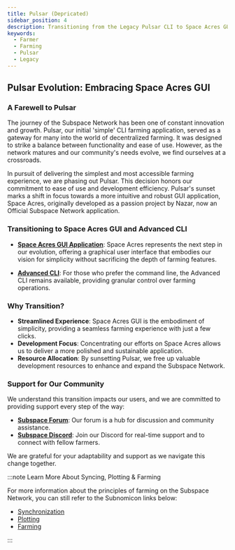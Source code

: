 ```yaml
---
title: Pulsar (Depricated)
sidebar_position: 4
description: Transitioning from the Legacy Pulsar CLI to Space Acres GUI and Advanced CLI for Farming on the Subspace Network
keywords:
  - Farmer
  - Farming
  - Pulsar
  - Legacy
---
```


## Pulsar Evolution: Embracing Space Acres GUI

### A Farewell to Pulsar

The journey of the Subspace Network has been one of constant innovation and growth. Pulsar, our initial 'simple' CLI farming application, served as a gateway for many into the world of decentralized farming. It was designed to strike a balance between functionality and ease of use. However, as the network matures and our community's needs evolve, we find ourselves at a crossroads.

In pursuit of delivering the simplest and most accessible farming experience, we are phasing out Pulsar. This decision honors our commitment to ease of use and development efficiency. Pulsar's sunset marks a shift in focus towards a more intuitive and robust GUI application, Space Acres, originally developed as a passion project by Nazar, now an Official Subspace Network application.

### Transitioning to Space Acres GUI and Advanced CLI

- **[Space Acres GUI Application](../farming/space-acres/space-acres-install)**: Space Acres represents the next step in our evolution, offering a graphical user interface that embodies our vision for simplicity without sacrificing the depth of farming features.

- **[Advanced CLI](../farming/advanced-cli/cli-install)**: For those who prefer the command line, the Advanced CLI remains available, providing granular control over farming operations.

### Why Transition?

- **Streamlined Experience**: Space Acres GUI is the embodiment of simplicity, providing a seamless farming experience with just a few clicks.
- **Development Focus**: Concentrating our efforts on Space Acres allows us to deliver a more polished and sustainable application.
- **Resource Allocation**: By sunsetting Pulsar, we free up valuable development resources to enhance and expand the Subspace Network.

### Support for Our Community

We understand this transition impacts our users, and we are committed to providing support every step of the way:

- **[Subspace Forum](https://forum.subspace.network)**: Our forum is a hub for discussion and community assistance.
- **[Subspace Discord](https://discord.subspace.network)**: Join our Discord for real-time support and to connect with fellow farmers.

We are grateful for your adaptability and support as we navigate this change together.

:::note Learn More About Syncing, Plotting & Farming

For more information about the principles of farming on the Subspace Network, you can still refer to the Subnomicon links below:
- [Synchronization](https://subnomicon.subspace.network/docs/network/network_protocols/#synchronization)
- [Plotting](https://subnomicon.subspace.network/docs/consensus/consensus/plotting)
- [Farming](https://subnomicon.subspace.network/docs/consensus/consensus/farming)

:::
